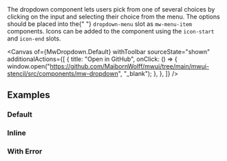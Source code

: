 
<Title>Dropdown</Title>

<Subtitle>
  The dropdown component lets users pick from one of several choices by clicking on the input and selecting their choice from the menu. The options should be placed into the{" "}
  <code>dropdown-menu</code> slot as <code>mw-menu-item</code> components. Icons can be added to the component using the <code>icon-start</code> and <code>icon-end</code> slots.
</Subtitle>

<Canvas
  of={MwDropdown.Default}
  withToolbar
  sourceState="shown"
  additionalActions={[
    {
      title: "Open in GitHub",
      onClick: () => {
        window.open("https://github.com/MaibornWolff/mwui/tree/main/mwui-stencil/src/components/mw-dropdown", "_blank");
      },
    },
  ]}
/>

<ArgTypes of="mw-dropdown" />

## Examples

### Default

<Canvas of={MwDropdown.Default} />

### Inline

<Canvas of={MwDropdown.Inline} />

### With Error

<Canvas of={MwDropdown.WithError} />
